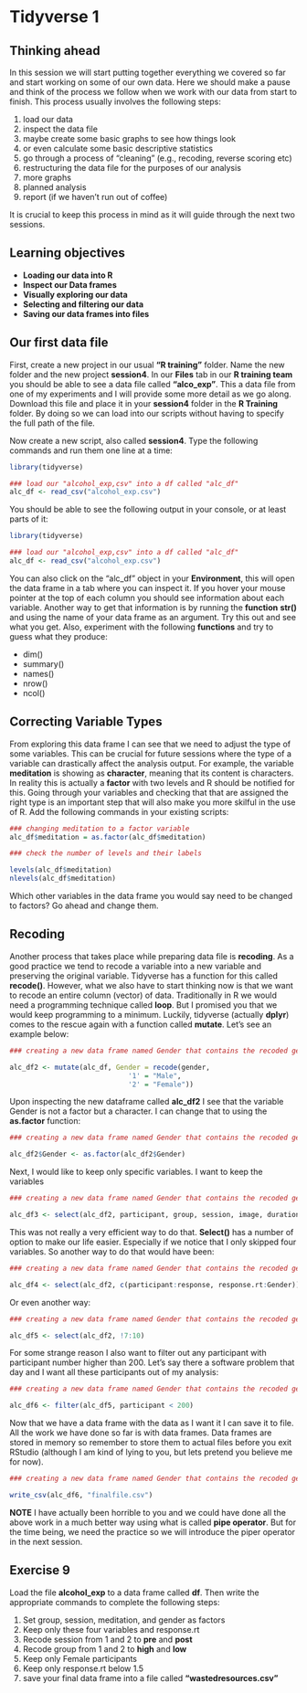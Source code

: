 # Tidyverse 1 {#session4}

## Thinking ahead  

In this session we will start putting together everything we covered so far and start working on some of our own data. Here we should make a pause and think of the process we follow when we work with our data from start to finish. This process usually involves the following steps:  
  
1. load our data 
2. inspect the data file
3. maybe create some basic graphs to see how things look
4. or even calculate some basic descriptive statistics
5. go through a process of "cleaning" (e.g., recoding, reverse scoring etc)
6. restructuring the data file for the purposes of our analysis
7. more graphs
8. planned analysis
9. report (if we haven't run out of coffee)  

It is crucial to keep this process in mind as it will guide through the next two sessions.

## Learning objectives

* **Loading our data into R**
* **Inspect our Data frames**
* **Visually exploring our data**
* **Selecting and filtering our data**
* **Saving our data frames into files**


## Our first data file

First, create a new project in our usual **"R training"** folder. Name the new folder and the new project **session4**. 
In our **Files** tab in our **R training team** you should be able to see a data file called **"alco_exp"**. This a data file from one of my experiments and I will provide some more detail as we go along. Download this file and place it in your **session4** folder in the **R Training** folder. By doing so we can load into our scripts without having to specify the full path of the file.  

Now create a new script, also called **session4**. Type the following commands and run them one line at a time: 

```r
library(tidyverse)

### load our "alcohol_exp,csv" into a df called "alc_df"
alc_df <- read_csv("alcohol_exp.csv")
```

You should be able to see the following output in your console, or at least parts of it:  

```r
library(tidyverse)

### load our "alcohol_exp,csv" into a df called "alc_df"
alc_df <- read_csv("alcohol_exp.csv")
```

You can also click on the "alc_df" object in your **Environment**, this will open the data frame in a tab where you can inspect it. If you hover your mouse pointer at the top of each column you should see information about each variable. Another way to get that information is by running the **function** **str()** and using the name of your data frame as an argument. Try this out and see what you get. Also, experiment with the following **functions** and try to guess what they produce:

* dim()
* summary()
* names()
* nrow()
* ncol()


## Correcting Variable Types

From exploring this data frame I can see that we need to adjust the type of some variables. This can be crucial for future sessions where the type of a variable can drastically affect the analysis output. For example, the variable **meditation** is showing as **character**, meaning that its content is characters. In reality this is actually a **factor** with two levels and R should be notified for this. Going through your variables and checking that that are assigned the right type is an important step that will also make you more skilful in the use of R. Add the following commands in your existing scripts:

```r
### changing meditation to a factor variable
alc_df$meditation = as.factor(alc_df$meditation)

### check the number of levels and their labels

levels(alc_df$meditation)
nlevels(alc_df$meditation)
```

Which other variables in the data frame you would say need to be changed to factors? Go ahead and change them.

## Recoding 

Another process that takes place while preparing data file is **recoding**. As a good practice we tend to recode a variable into a new variable and preserving the original variable. Tidyverse has a function for this called **recode()**. However, what we also have to start thinking now is that we want to recode an entire column (vector) of data. Traditionally in R we would need a programming technique called **loop**. But I promised you that we would keep programming to a minimum. Luckily, tidyverse (actually **dplyr**) comes to the rescue again with a function called **mutate**. Let's see an example below:  

```r
### creating a new data frame named Gender that contains the recoded gender variable

alc_df2 <- mutate(alc_df, Gender = recode(gender, 
                             '1' = "Male",
                             '2' = "Female"))
```


Upon inspecting the new dataframe called **alc_df2** I see that the variable Gender is not a factor but a character. I can change that to using the **as.factor** function:  
```r
### creating a new data frame named Gender that contains the recoded gender variable

alc_df2$Gender <- as.factor(alc_df2$Gender)
```


Next, I would like to keep only specific variables. I want to keep the variables 

```r
### creating a new data frame named Gender that contains the recoded gender variable

alc_df3 <- select(alc_df2, participant, group, session, image, duration, response, response.rt, meditation, age, Gender)
```

This was not really a very efficient way to do that. **Select()** has a number of option to make our life easier. Especially if we notice that I only skipped four variables. So another way to do that would have been:  

```r
### creating a new data frame named Gender that contains the recoded gender variable

alc_df4 <- select(alc_df2, c(participant:response, response.rt:Gender))
```

Or even another way:  
```r
### creating a new data frame named Gender that contains the recoded gender variable

alc_df5 <- select(alc_df2, !7:10)
```

For some strange reason I also want to filter out any participant with participant number higher than 200. Let's say there a software problem that day and I want all these participants out of my analysis:  

```r
### creating a new data frame named Gender that contains the recoded gender variable

alc_df6 <- filter(alc_df5, participant < 200)
```


Now that we have a data frame with the data as I want it I can save it to file. All the work we have done so far is with data frames. Data frames are stored in memory so remember to store them to actual files before you exit RStudio (although I am kind of lying to you, but lets pretend you believe me for now).

```r
### creating a new data frame named Gender that contains the recoded gender variable

write_csv(alc_df6, "finalfile.csv")
```

**NOTE** I have actually been horrible to you and we could have done all the above work in a much better way using what is called **pipe operator**. But for the time being, we need the practice so we will introduce the piper operator in the next session.

## Exercise 9

Load the file **alcohol_exp** to a data frame called **df**. Then write the appropriate commands to complete the following steps:

1. Set group, session, meditation, and gender as factors
2. Keep only these four variables and response.rt
3. Recode session from 1 and 2 to **pre** and **post**
4. Recode group from 1 and 2 to **high** and **low**
5. Keep only Female participants
6. Keep only response.rt below 1.5
6. save your final data frame into a file called **"wastedresources.csv"**